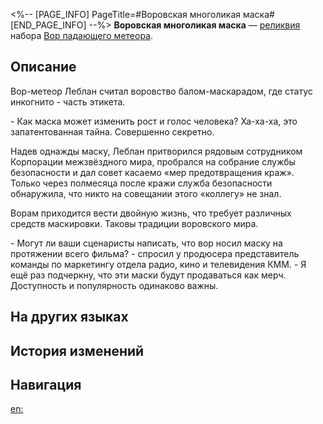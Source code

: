 <%-- [PAGE_INFO]
PageTitle=#Воровская многоликая маска#
[END_PAGE_INFO] --%>
{{Реликвия Инфобокс
|id          = 61111
|Изображение = Предмет Воровская многоликая маска.png
|Набор       = Вор падающего метеора
|Предмет     = Голова
|Упоминания  = 
}}
{{Описание|Маска для изменения внешности. Используя её в сочетании с искусными актёрскими навыками, можно обмануть кого угодно.}}
'''Воровская многоликая маска''' — [[реликвия]] набора [[Вор падающего метеора]].

==Описание==
Вор-метеор Леблан считал воровство балом-маскарадом, где статус инкогнито - часть этикета.

- Как маска может изменить рост и голос человека? Ха-ха-ха, это запатентованная тайна. Совершенно секретно.

Надев однажды маску, Леблан притворился рядовым сотрудником Корпорации межзвёздного мира, пробрался на собрание службы безопасности и дал совет касаемо «мер предотвращения краж». Только через полмесяца после кражи служба безопасности обнаружила, что никто на совещании этого «коллегу» не знал.

Ворам приходится вести двойную жизнь, что требует различных средств маскировки. Таковы традиции воровского мира.

- Могут ли ваши сценаристы написать, что вор носил маску на протяжении всего фильма? - спросил у продюсера представитель команды по маркетингу отдела радио, кино и телевидения КММ. - Я ещё раз подчеркну, что эти маски будут продаваться как мерч. Доступность и популярность одинаково важны.

==На других языках==
{{На других языках
|en   = Thief's Myriad-Faced Mask
|zhs  = 怪盗的千人假面
|zht  = 怪盜的千人假面
|ja   = {{Rubi|怪盗|かいとう}}の{{Rubi|千人仮面|せんにんかめん}}
|ko   = 괴도의 천인 가면
|es   = Máscara de las mil caras del ladrón
|fr   = Masque à visages multiples de voleur
|ru   = Воровская многоликая маска
|th   = Thief's Myriad-Faced Mask
|vi   = Mặt Nạ Ngàn Người Của Kẻ Trộm
|de   = Vielgesichtige Maske des Diebs
|id   = Thief's Myriad-Faced Mask
|pt   = Máscara Multicaras do Ladrão
}}

==История изменений==
{{История изменений|3.5}}

==Навигация==
{{Набор Реликвий Навбокс|Вор падающего метеора}}

[[en:]]